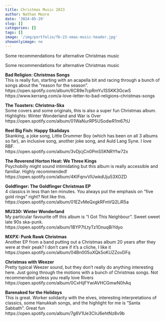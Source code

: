 ```yaml
---
title: Christmas Music 2023
author: Nathan Moore
date: '2024-05-29'
slug: []
categories: []
tags: []
image: '/img/portfolio/fb-23-xmas-music-header.jpg'
showonlyimage: no
---
```


Some recommendations for alternative Christmas music

<!--more-->

Some recommendations for alternative Christmas music

**Bad Religion: Christmas Songs**        
This is really fun, starting with an acapella bit and racing through a bunch of songs about the "reason for the season".     
https://open.spotify.com/album/6C89e7cpRmYu1SSKK3GcwS      
https://www.kerrang.com/a-love-letter-to-bad-religions-christmas-songs


**The Toasters: Christma-Ska**        
Some covers and some originals, this is also a super fun Christmas album. Highlights: Winter Wonderland and War is Over         
https://open.spotify.com/album/01WaNurRP5USodwR1m67tU

**Reel Big Fish: Happy Skalidays**        
Skanking, a joke song, Little Drummer Boy (which has been on all 3 albums so far), an inclusive song, another joke song, and Auld Lang Syne. I love RBF.       
https://open.spotify.com/album/3vDjcjCn0PmS5KNRYfw72x

**The Reverend Horton Heat: We Three Kings**         
Psychobilly might sound intimidating but this album is really accessible and familiar. Highly recommended!        
https://open.spotify.com/album/4KlFqnvVIUwkdUju53XOZD

**Goldfinger: The Goldfinger Christmas EP**         
4 classics in less than ten minutes. You always put the emphasis on "five gold rings" right? Not like this.           
https://open.spotify.com/album/01EZvMeQxgkRFmVQ2LiR5a

**MU330: Winter Wonderland**        
My particular favourite off this album is "I Got This Neighbour". Sweet sweet late 90s ska-punk.           
https://open.spotify.com/album/1BYP7tLtyTz1OnuqBiYdyo

**MXPX: Punk Rawk Christmas**        
Another EP from a band putting out a Christmas album 20 years after they were at their peak? I don't care if it's a cliche, I like it        
https://open.spotify.com/album/04Bn005uXQk5oKUZZovDFq

**Christmas with Weezer**       
Pretty typical Weezer sound, but they don't really do anything interesting here. Just going through the motions with a bunch of Christmas songs. Not recommended unless you really love Rivers          
https://open.spotify.com/album/0CxHijFYwiAVHCGmwN0hAq

**Barenaked for the Holidays**         
This is great. Worker solidarity with the elves, interesting interpretations of classics, some Hanukkah songs, and the highlight for me is "Santa Sabbath". Great fun      
https://open.spotify.com/album/7g6V1Ue3CIrJ6ehtNz8v9b


